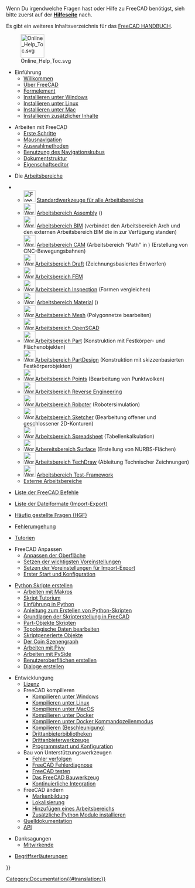 <languages/>

Wenn Du irgendwelche Fragen hast oder Hilfe zu FreeCAD benötigst, sieh bitte zuerst auf der '''[[Help/de|Hilfeseite]]''' nach.

Es gibt ein weiteres Inhaltsverzeichnis für das [[Manual:Introduction/de|FreeCAD HANDBUCH]].

[[File:Online_Help_Toc.svg|64px]]

* Einführung
** [[Online_Help_Startpage/de|Willkommen]]
** [[About_FreeCAD/de|Über FreeCAD]]
** [[Feature_list/de|Formelement]]
** [[Install_on_Windows/de|Installieren unter Windows]]
** [[Install_on_Linux/de|Installieren unter Linux]]
** [[Install_on_Mac/de|Installieren unter Mac]]
** [[Installing/de|Installieren zusätzlicher Inhalte]]

* Arbeiten mit FreeCAD
** [[Getting_started/de|Erste Schritte]]
** [[Mouse_navigation/de|Mausnavigation]]
** [[Selection_methods/de|Auswahlmethoden]]
** [[Navigation_Cube/de|Benutzung des Navigationskubus]]
** [[Document_structure/de|Dokumentstruktur]]
** [[Property_editor/de|Eigenschaftseditor]]

* Die [[Workbenches/de|Arbeitsbereiche]]
<!--Please keep this list consistent with User_hub, Workbenches and Manual:The_FreeCAD_Interface-->
** [[Image:Freecad.svg|32px]] [[Std_Base/de|Standardwerkzeuge für alle Arbeitsbereiche]]
** [[Image:Workbench_Assembly.svg|32px]] [[Assembly_Workbench/de|Arbeitsbereich Assembly]] ({{Version/de|1.0}})
** [[Image:Workbench_BIM.svg|32px]] [[BIM_Workbench/de|Arbeitsbereich BIM]] (verbindet den Arbeitsbereich Arch und den externen Arbeitsbereich BIM die in {{VersionMinus/de|0.21}} zur Verfügung standen)
** [[Image:Workbench_CAM.svg|32px]] [[CAM_Workbench/de|Arbeitsbereich CAM]] (Arbeitsbereich "Path" in {{VersionMinus/de|0.21}}) (Erstellung von CNC-Bewegungsbahnen)
** [[Image:Workbench_Draft.svg|32px]][[Draft_Workbench/de|Arbeitsbereich Draft]] (Zeichnungsbasiertes Entwerfen)
** [[Image:Workbench_FEM.svg|32px]][[FEM_Workbench/de|Arbeitsbereich FEM]] 
** [[Image:Workbench_Inspection.svg|32px]][[Inspection_Workbench/de|Arbeitsbereich Inspection]] (Formen vergleichen)
** [[Image:Workbench_Material.svg|32px]] [[Material_Workbench/de|Arbeitsbereich Material]] ({{Version/de|1.0}})
** [[Image:Workbench_Mesh.svg|32px]][[Mesh_Workbench/de|Arbeitsbereich Mesh]] (Polygonnetze bearbeiten)
** [[Image:Workbench_OpenSCAD.svg|32px]][[OpenSCAD_Workbench/de|Arbeitsbereich OpenSCAD]] 
** [[Image:Workbench_Part.svg|32px]][[Part_Workbench/de|Arbeitsbereich Part]] (Konstruktion mit Festkörper- und Flächenobjekten)
** [[Image:Workbench_PartDesign.svg|32px]][[PartDesign_Workbench/de|Arbeitsbereich PartDesign]] (Konstruktion mit skizzenbasierten Festkörperobjekten)
** [[Image:Workbench_Points.svg|32px]][[Points_Workbench/de|Arbeitsbereich Points]] (Bearbeitung von Punktwolken)
** [[Image:Workbench_Reverse_Engineering.svg|32px]][[Reverse_Engineering_Workbench/de|Arbeitsbereich Reverse Engineering]]
** [[Image:Workbench_Robot.svg|32px]][[Robot_Workbench/de|Arbeitsbereich Roboter]] (Robotersimulation)
** [[Image:Workbench_Sketcher.svg|32px]][[Sketcher_Workbench/de|Arbeitsbereich Sketcher]] (Bearbeitung offener und geschlossener 2D-Konturen)
** [[Image:Workbench_Spreadsheet.svg|32px]][[Spreadsheet_Workbench/de|Arbeitsbereich Spreadsheet]] (Tabellenkalkulation)
** [[Image:Workbench_Surface.svg|32px]][[Surface_Workbench/de|Arbereitsbereich Surface]] (Erstellung von NURBS-Flächen)
** [[Image:Workbench_TechDraw.svg|32px]][[TechDraw_Workbench/de|Arbeitsbereich TechDraw]] (Ableitung Technischer Zeichnungen)
** [[Image:Workbench_Test.svg|32px]] [[Testing|Arbeitsbereich Test-Framework]]
** [[External_workbenches/de|Externe Arbeitsbereiche]]

* [[List_of_Commands/de|Liste der FreeCAD Befehle]]

* [[Import_Export/de|Liste der Dateiformate (Import-Export)]]

* [[Frequently_asked_questions/de|Häufig gestellte Fragen (HGF)]]

* [[Workarounds/de|Fehlerumgehung]]

* [[Tutorials/de|Tutorien]]

* FreeCAD Anpassen
** [[Interface_Customization/de|Anpassen der Oberfläche]]
** [[Preferences_Editor/de|Setzen der wichtigsten Voreinstellungen]]
** [[Import_Export_Preferences/de|Setzen der Voreinstellungen für Import-Export ]]
** [[Start_up_and_Configuration|Erster Start und Konfiguration]]

* [[Scripting_and_macros/de|Python Skripte erstellen]]
** [[Macros/de|Arbeiten mit Makros]]
** [[Scripts/de|Skript Tutorium]]
** [[Introduction_to_Python/de|Einführung in Python]]
** [[Python_scripting_tutorial/de|Anleitung zum Erstellen von Python-Skripten]]
** [[FreeCAD_Scripting_Basics/de|Grundlagen der Skripterstellung in FreeCAD]]
** [[Part_scripting/de|Part-Objekte Skripten]]
** [[Topological_data_scripting/de|Topologische Daten bearbeiten]]
** [[Scripted_objects/de|Skriptgenerierte Objekte]]
** [[Scenegraph/de|Der Coin Szenengraph]]
** [[Pivy/de|Arbeiten mit Pivy]]
** [[PySide/de|Arbeiten mit PySide]]
** [[Interface_creation/de|Benutzeroberflächen erstellen]]
** [[Dialog_creation/de|Dialoge erstellen]]

* Entwicklungung
** [[License/de|Lizenz]]
** FreeCAD kompilieren
*** [[Compile_on_Windows/de|Kompilieren unter Windows]]
*** [[Compile_on_Linux/de|Kompilieren unter Linux]]
*** [[Compile_on_MacOS/de|Kompilieren unter MacOS]]
*** [[Compile_on_Docker/de|Kompilieren unter Docker]]
*** [[FreeCAD_Docker_CLI_mode|Kompilieren unter Docker Kommandozeilenmodus]]
*** [[Compiling_(Speeding up)/de|Kompilieren (Beschleunigung)]]
*** [[Third_Party_Libraries/de|Drittanbieterbibliotheken]]
*** [[Third_Party_Tools/de|Drittanbieterwerkzeuge]]
*** [[Start_up_and_Configuration/de|Programmstart und Konfiguration]]
** Bau von Unterstützungswerkzeugen  
*** [[Tracker/de|Fehler verfolgen]]
*** [[Debugging/de|FreeCAD Fehlerdiagnose]]
*** [[Testing/de|FreeCAD testen]]
*** [[FreeCAD_Build_Tool/de|Das FreeCAD Bauwerkzeug]]
*** [[Continuous Integration/de|Kontinuierliche Integration]]
** FreeCAD ändern
*** [[Branding/de|Markenbildung]] 
*** [[Localisation/de|Lokalisierung]]
*** [[Workbench_creation/de|Hinzufügen eines Arbeitsbereichs]]
*** [[Extra_python_modules/de|Zusätzliche Python Module installieren]]
** [[Source documentation/de|Quelldokumentation]]
** [https://freecad.org/api/ API]

* Danksagungen
**[[Contributors/de|Mitwirkende]]

*[[Glossary/de|Begriffserläuterungen]]


{{Userdocnavi{{#translation:}}}}
[[Category:Documentation{{#translation:}}]]